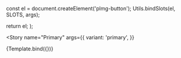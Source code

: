 
<Meta title="Button" />

const el = document.createElement('plmg-button');
Utils.bindSlots(el, SLOTS, args);

return el;
);

<Story
  name="Primary"
  args={{
    variant: 'primary',
  }}
>
  {Template.bind({})}
</Story>
